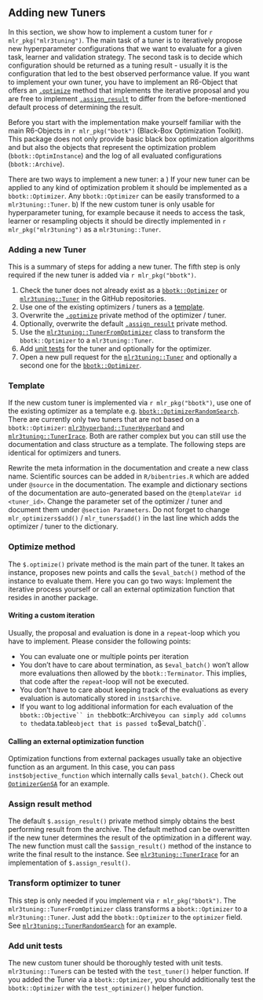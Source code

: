 ## Adding new Tuners {#extending-tuners}

In this section, we show how to implement a custom tuner for `r mlr_pkg("mlr3tuning")`.
The main task of a tuner is to iteratively propose new hyperparameter configurations that we want to evaluate for a given task, learner and validation strategy.
The second task is to decide which configuration should be returned as a tuning result - usually it is the configuration that led to the best observed performance value.
If you want to implement your own tuner, you have to implement an R6-Object that offers an  [`.optimize`](#tuner-optimize) method that implements the iterative proposal and you are free to implement [`.assign_result`](#tuner-add-result) to differ from the before-mentioned default process of determining the result.

Before you start with the implementation make yourself familiar with the main R6-Objects in `r mlr_pkg("bbotk")` (Black-Box Optimization Toolkit).
This package does not only provide basic black box optimization algorithms and but also the objects that represent the optimization problem (`bbotk::OptimInstance`) and the log of all evaluated configurations (`bbotk::Archive`).

There are two ways to implement a new tuner:
a ) If your new tuner can be applied to any kind of optimization problem it should be implemented as a `bbotk::Optimizer`.
Any `bbotk::Optimizer` can be easily transformed to a `mlr3tuning::Tuner`.
b) If the new custom tuner is only usable for hyperparameter tuning, for example because it needs to access the task, learner or resampling objects it should be directly implemented in `r mlr_pkg("mlr3tuning")` as a `mlr3tuning::Tuner`.

### Adding a new Tuner {#extending-tuners-summary}

This is a summary of steps for adding a new tuner.
The fifth step is only required if the new tuner is added via `r mlr_pkg("bbotk")`.

1. Check the tuner does not already exist as a [`bbotk::Optimizer`](https://github.com/mlr-org/bbotk/tree/master/R) or [`mlr3tuning::Tuner`](https://github.com/mlr-org/mlr3tuning/tree/master/R) in the GitHub repositories.
2. Use one of the existing optimizers / tuners as a [template](#tuner-template).
3. Overwrite the [`.optimize`](#tuner-optimize) private method of the optimizer / tuner.
4. Optionally, overwrite the default [`.assign_result`](#tuner-add-result) private method.
5. Use the [`mlr3tuning::TunerFromOptimizer`](#tuner-from-optimizer) class to transform the `bbotk::Optimizer` to a `mlr3tuning::Tuner`.
6. Add [unit tests](#tuner-test) for the tuner and optionally for the optimizer.
7. Open a new pull request for the [`mlr3tuning::Tuner`](https://github.com/mlr-org/mlr3tuning/pulls) and optionally a second one for the [`bbotk::Optimizer`](https://github.com/mlr-org/bbotk/pulls).

### Template {#tuner-template}

If the new custom tuner is implemented via `r mlr_pkg("bbotk")`, use one of the existing optimizer as a template e.g. [`bbotk::OptimizerRandomSearch`](https://github.com/mlr-org/bbotk/blob/master/R/OptimizerRandomSearch.R). There are currently only two tuners that are not based on a `bbotk::Optimizer`: [`mlr3hyperband::TunerHyperband`](https://github.com/mlr-org/mlr3hyperband/blob/master/R/TunerHyperband.R) and [`mlr3tuning::TunerIrace`](https://github.com/mlr-org/mlr3tuning/blob/master/R/TunerIrace.R). Both are rather complex but you can still use the documentation and class structure as a template. The following steps are identical for optimizers and tuners.

Rewrite the meta information in the documentation and create a new class name.
Scientific sources can be added in `R/bibentries.R` which are added under `@source` in the documentation.
The example and dictionary sections of the documentation are auto-generated based on the `@templateVar id <tuner_id>`.
Change the parameter set of the optimizer / tuner and document them under `@section Parameters`.
Do not forget to change `mlr_optimizers$add()` / `mlr_tuners$add()` in the last line which adds the optimizer / tuner to the dictionary.

### Optimize method {#tuner-optimize}

The `$.optimize()` private method is the main part of the tuner.
It takes an instance, proposes new points and calls the `$eval_batch()` method of the instance to evaluate them.
Here you can go two ways: Implement the iterative process yourself or call an external optimization function that resides in another package.

#### Writing a custom iteration

Usually, the proposal and evaluation is done in a `repeat`-loop which you have to implement.
Please consider the following points:

- You can evaluate one or multiple points per iteration
- You don't have to care about termination, as `$eval_batch()` won't allow more evaluations then allowed by the `bbotk::Terminator`. This implies, that code after the `repeat`-loop will not be executed.
- You don't have to care about keeping track of the evaluations as every evaluation is automatically stored in `inst$archive`.
- If you want to log additional information for each evaluation of the `bbotk::Objective`` in the `bbotk::Archive` you can simply add columns to the `data.table` object that is passed to `$eval_batch()`.


#### Calling an external optimization function

Optimization functions from external packages usually take an objective function as an argument.
In this case, you can pass `inst$objective_function` which internally calls `$eval_batch()`.
Check out [`OptimizerGenSA`](https://github.com/mlr-org/bbotk/blob/master/R/OptimizerGenSA.R) for an example.

### Assign result method {#tuner-add-result}

The default `$.assign_result()` private method simply obtains the best performing result from the archive.
The default method can be overwritten if the new tuner determines the result of the optimization in a different way.
The new function must call the `$assign_result()` method of the instance to write the final result to the instance.
See [`mlr3tuning::TunerIrace`](https://github.com/mlr-org/mlr3tuning/blob/master/R/TunerIrace.R) for an implementation of `$.assign_result()`.

### Transform optimizer to tuner {#tuner-from-optimizer}

This step is only needed if you implement via `r mlr_pkg("bbotk")`.
The `mlr3tuning::TunerFromOptimizer` class transforms a `bbotk::Optimizer` to a `mlr3tuning::Tuner`.
Just add the `bbotk::Optimizer` to the `optimizer` field.
See [`mlr3tuning::TunerRandomSearch`](https://github.com/mlr-org/mlr3tuning/blob/master/R/TunerRandomSearch.R) for an example.

### Add unit tests {#tuner-test}

The new custom tuner should be thoroughly tested with unit tests.
`mlr3tuning::Tuner`s can be tested with the `test_tuner()` helper function.
If you added the Tuner via a `bbotk::Optimizer`, you should additionally test the `bbotk::Optimizer` with the `test_optimizer()` helper function.
